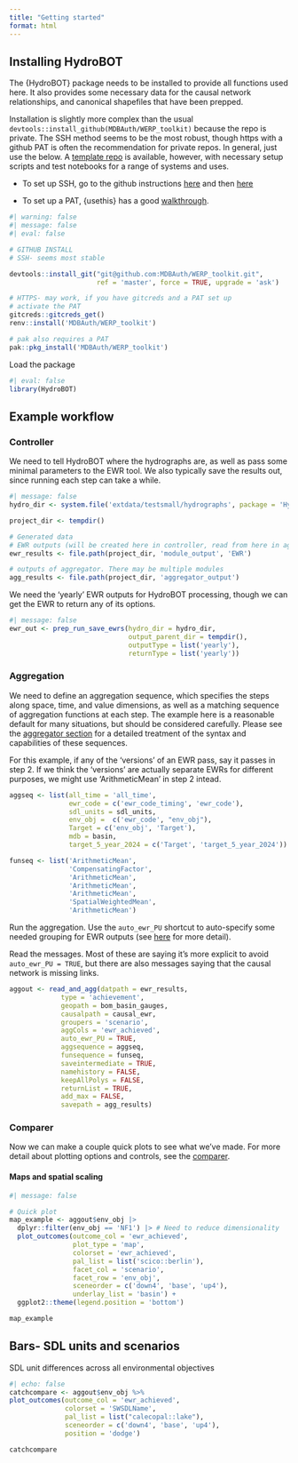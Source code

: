 ```yaml
---
title: "Getting started"
format: html
---
```


## Installing HydroBOT

The {HydroBOT} package needs to be installed to provide all functions used here. It also provides some necessary data for the causal network relationships, and canonical shapefiles that have been prepped.

Installation is slightly more complex than the usual `devtools::install_github(MDBAuth/WERP_toolkit)` because the repo is private. The SSH method seems to be the most robust, though https with a github PAT is often the recommendation for private repos. In general, just use the below. A [template repo](https://github.com/MDBAuth/toolkit_use) is available, however, with necessary setup scripts and test notebooks for a range of systems and uses.

-   To set up SSH, go to the github instructions [here](https://docs.github.com/en/authentication/connecting-to-github-with-ssh/generating-a-new-ssh-key-and-adding-it-to-the-ssh-agent) and then [here](https://docs.github.com/en/authentication/connecting-to-github-with-ssh/adding-a-new-ssh-key-to-your-github-account)

-   To set up a PAT, {usethis} has a good [walkthrough](https://usethis.r-lib.org/articles/git-credentials.html).

```r
#| warning: false
#| message: false
#| eval: false

# GITHUB INSTALL
# SSH- seems most stable

devtools::install_git("git@github.com:MDBAuth/WERP_toolkit.git",
                      ref = 'master', force = TRUE, upgrade = 'ask')

# HTTPS- may work, if you have gitcreds and a PAT set up
# activate the PAT
gitcreds::gitcreds_get()
renv::install('MDBAuth/WERP_toolkit')

# pak also requires a PAT
pak::pkg_install('MDBAuth/WERP_toolkit')

```

Load the package

```r
#| eval: false
library(HydroBOT)
```

## Example workflow

### Controller

We need to tell HydroBOT where the hydrographs are, as well as pass some minimal parameters to the EWR tool. We also typically save the results out, since running each step can take a while.

```r
#| message: false
hydro_dir <- system.file('extdata/testsmall/hydrographs', package = 'HydroBOT')

project_dir <- tempdir()

# Generated data
# EWR outputs (will be created here in controller, read from here in aggregator)
ewr_results <- file.path(project_dir, 'module_output', 'EWR')

# outputs of aggregator. There may be multiple modules
agg_results <- file.path(project_dir, 'aggregator_output')
```

We need the 'yearly' EWR outputs for HydroBOT processing, though we can get the EWR to return any of its options.

```r
#| message: false
ewr_out <- prep_run_save_ewrs(hydro_dir = hydro_dir, 
                              output_parent_dir = tempdir(), 
                              outputType = list('yearly'),
                              returnType = list('yearly'))
```

### Aggregation

We need to define an aggregation sequence, which specifies the steps along space, time, and value dimensions, as well as a matching sequence of aggregation functions at each step. The example here is a reasonable default for many situations, but should be considered carefully. Please see the [aggregator section](aggregator/aggregation_overview.qmd) for a detailed treatment of the syntax and capabilities of these sequences.

For this example, if any of the 'versions' of an EWR pass, say it passes in step 2. If we think the 'versions' are actually separate EWRs for different purposes, we might use 'ArithmeticMean' in step 2 intead.

```r
aggseq <- list(all_time = 'all_time',
               ewr_code = c('ewr_code_timing', 'ewr_code'),
               sdl_units = sdl_units,
               env_obj =  c('ewr_code', "env_obj"),
               Target = c('env_obj', 'Target'),
               mdb = basin,
               target_5_year_2024 = c('Target', 'target_5_year_2024'))

funseq <- list('ArithmeticMean', 
               'CompensatingFactor',
               'ArithmeticMean',
               'ArithmeticMean',
               'ArithmeticMean',
               'SpatialWeightedMean',
               'ArithmeticMean')

```

Run the aggregation. Use the `auto_ewr_PU` shortcut to auto-specify some needed grouping for EWR outputs (see [here](aggregator/psuedo_spatial_group_until.qmd) for more detail).

Read the messages. Most of these are saying it's more explicit to avoid `auto_ewr_PU = TRUE`, but there are also messages saying that the causal network is missing links.

```r
aggout <- read_and_agg(datpath = ewr_results, 
             type = 'achievement',
             geopath = bom_basin_gauges,
             causalpath = causal_ewr,
             groupers = 'scenario',
             aggCols = 'ewr_achieved',
             auto_ewr_PU = TRUE,
             aggsequence = aggseq,
             funsequence = funseq,
             saveintermediate = TRUE,
             namehistory = FALSE,
             keepAllPolys = FALSE,
             returnList = TRUE,
             add_max = FALSE,
             savepath = agg_results)
```

### Comparer

Now we can make a couple quick plots to see what we've made. For more detail about plotting options and controls, see the [comparer](comparer/comparer_overview.qmd).

#### Maps and spatial scaling

```r
#| message: false

# Quick plot
map_example <- aggout$env_obj |>
  dplyr::filter(env_obj == 'NF1') |> # Need to reduce dimensionality
  plot_outcomes(outcome_col = 'ewr_achieved',
                plot_type = 'map',
                colorset = 'ewr_achieved',
                pal_list = list('scico::berlin'),
                facet_col = 'scenario',
                facet_row = 'env_obj',
                sceneorder = c('down4', 'base', 'up4'),
                underlay_list = 'basin') +
  ggplot2::theme(legend.position = 'bottom')

map_example
```

## Bars- SDL units and scenarios

SDL unit differences across all environmental objectives

```r
#| echo: false
catchcompare <- aggout$env_obj %>% 
plot_outcomes(outcome_col = 'ewr_achieved',
              colorset = 'SWSDLName',
              pal_list = list("calecopal::lake"),
              sceneorder = c('down4', 'base', 'up4'),
              position = 'dodge')

catchcompare
```

